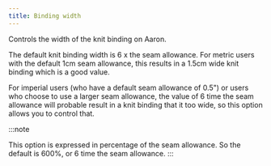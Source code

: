 ```yaml
---
title: Binding width
---
```


Controls the width of the knit binding on Aaron. 

The default knit binding width is 6 x the seam allowance.
For metric users with the default 1cm seam allowance, this results in a 1.5cm wide knit binding which is a good value.

For imperial users (who have a default seam allowance of 0.5") or users who choose to use a larger seam allowance, the value of 6 time the seam allowance will probable result in a knit binding that it too wide, so this option allows you to control that.

:::note


This option is expressed in percentage of the seam allowance. So the default is 600%, or 6 time the seam allowance.
:::
